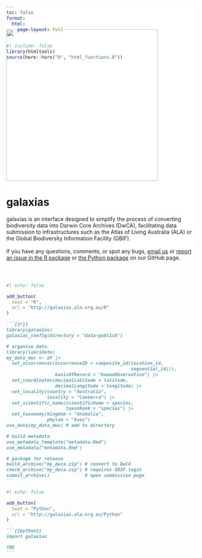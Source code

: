 ```yaml
---
toc: false
format: 
  html:
    page-layout: full
---
```


```r
#| include: false
library(htmltools)
source(here::here("R", "html_functions.R"))
```

::: {.column-screen style="background-color: #FFFFFF; padding-top: 50px; margin-top: -4vh"}

::: {.column-page layout-ncol=2 layout-align=center}

![](images/logo.png){width=400px style='margin-left:auto;margin-right:auto;'}


# galaxias

galaxias is an interface designed to simplify the process of converting biodiversity data into Darwin Core Archives (DwCA), facilitating data submission to infrastructures such as the Atlas of Living Australia (ALA) or the Global Biodiversity Information Facility (GBIF).
<br>
<br>
If you have any questions, comments, or spot any bugs, [email us](mailto:support@ala.org.au) or [report an issue in the R package](https://github.com/AtlasOfLivingAustralia/galaxias) or [the Python package](https://github.com/AtlasOfLivingAustralia/galaxias-python) on our GitHub page.

:::

:::


:::{.column-screen}

:::{.column-page style="padding-top: 30px;"}

::: {.grid}
::: {.g-col-lg-6 .g-col-12}

```r
#| echo: false

add_button(
  text = "R",
  url = "http://galaxias.ala.org.au/R"
)
```



````markdown
```{{r}}
library(galaxias)
galaxias_config(directory = "data-publish")

# organise data
library(lubridate)
my_data_dwc <- df |>
  set_occurrences(occurrenceID = composite_id(location_id, 
                                              sequential_id()),
                  basisOfRecord = "humanObservation") |> 
  set_coordinates(decimalLatitude = latitude, 
                  decimalLongitude = longitude) |>
  set_locality(country = "Australia", 
               locality = "Canberra") |>
  set_scientific_name(scientificName = species, 
                      taxonRank = "species") |>
  set_taxonomy(kingdom = "Animalia", 
               phylum = "Aves")
use_data(my_data_dwc) # add to directory

# build metadata
use_metadata_template("metadata.Rmd")
use_metadata("metadata.Rmd")

# package for release
build_archive("my_dwca.zip") # convert to DwCA
check_archive("my_dwca.zip") # requires GBIF login
submit_archive()             # open submission page
```

````

:::

::: {.g-col-lg-6 .g-col-12}

```r
#| echo: false

add_button(
  text = "Python",
  url = "http://galaxias.ala.org.au/Python"
)
```

````markdown
```{{python}}
import galaxias

TBD
```

````

:::

:::

:::
:::

